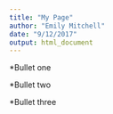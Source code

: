```yaml
---
title: "My Page"
author: "Emily Mitchell"
date: "9/12/2017"
output: html_document
---
```



*Bullet one

*Bullet two

*Bullet three